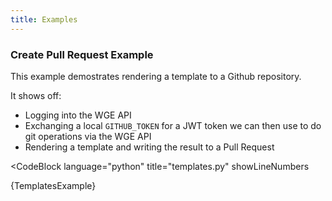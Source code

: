 ```yaml
---
title: Examples
---
```


### Create Pull Request Example

This example demostrates rendering a template to a Github repository.

It shows off:
- Logging into the WGE API
- Exchanging a local `GITHUB_TOKEN` for a JWT token we can then use to do git operations via the WGE API
- Rendering a template and writing the result to a Pull Request


<CodeBlock
  language="python"
  title="templates.py"
  showLineNumbers
>
  {TemplatesExample}
</CodeBlock>


